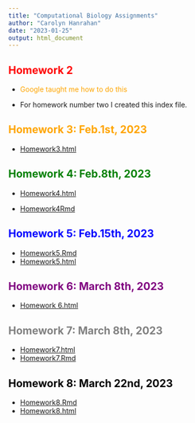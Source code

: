 ```yaml
---
title: "Computational Biology Assignments"
author: "Carolyn Hanrahan"
date: "2023-01-25"
output: html_document
---
```


## <span style = "color: red;">Homework 2</span>

 
- <span style = "color: orange;">Google taught me how to do this</span>


- For homework number two I created this index file. 

## <span style = "color: orange;" >Homework 3: Feb.1st, 2023</span> 

- [Homework3.html](homework3.html)

## <span style = "color:green;" >Homework 4: Feb.8th, 2023</span>
- [Homework4.html](Homework4.html)  

- [Homework4Rmd](Homework4.Rmd)

## <span style = "color:blue;" >Homework 5: Feb.15th, 2023</span>
- [Homework5.Rmd](Homework5.Rmd)
- [Homework5.html](Homework5.html)

## <span style = "color:purple;" >Homework 6: March 8th, 2023</span>
- [Homework 6.html](Homework6.html)

## <span style = "color:grey;" >Homework 7: March 8th, 2023</span>
- [Homework7.html](Homework7.html)
- [Homework7.Rmd](Homework7.Rmd)

## <span style = "color:black;" >Homework 8: March 22nd, 2023</span>
- [Homework8.Rmd](Homework8.Rmd)
- [Homework8.html](Homework8.html)



